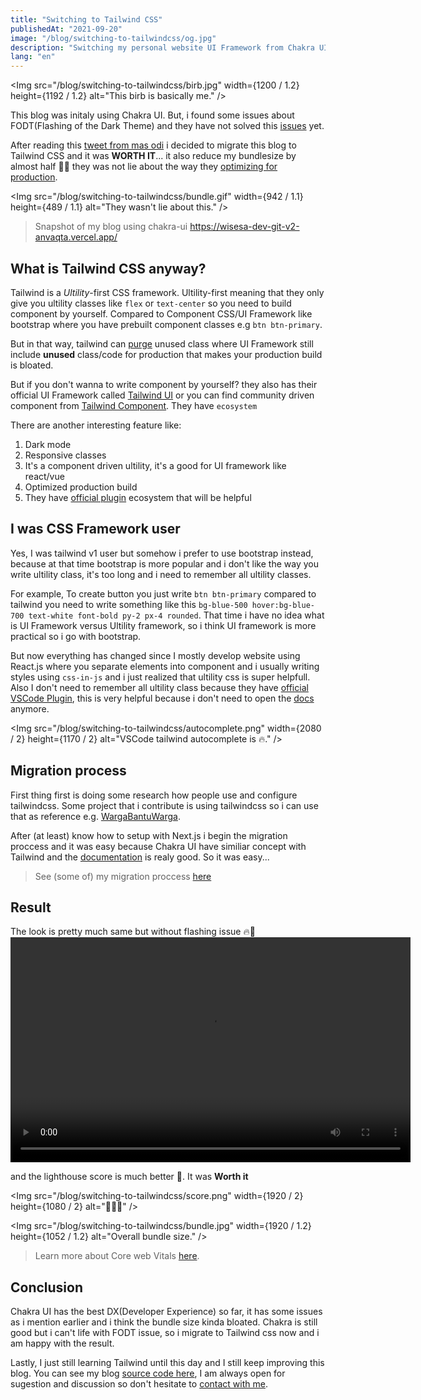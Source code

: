 ```yaml
---
title: "Switching to Tailwind CSS"
publishedAt: "2021-09-20"
image: "/blog/switching-to-tailwindcss/og.jpg"
description: "Switching my personal website UI Framework from Chakra UI to Tailwind CSS"
lang: "en"
---
```


<Img
  src="/blog/switching-to-tailwindcss/birb.jpg"
  width={1200 / 1.2}
  height={1192 / 1.2}
  alt="This birb is basically me."
/>


This blog was initaly using Chakra UI. But, i found some issues about FODT(Flashing of the Dark Theme) and they have not solved this [issues](https://chakra-ui.com/docs/features/color-mode#color-mode-flash-issue) yet.

After reading this [tweet from mas odi](https://twitter.com/mathdroid/status/1425753266596368390) i decided to migrate this blog to Tailwind CSS and it was **WORTH IT**... it also reduce my bundlesize by almost half 🤯🤯 they was not lie about the way they [optimizing for production](https://tailwindcss.com/docs/optimizing-for-production).

<Img
  src="/blog/switching-to-tailwindcss/bundle.gif"
  width={942 / 1.1}
  height={489 / 1.1}
  alt="They wasn't lie about this."
/>

> Snapshot of my blog using chakra-ui 
> https://wisesa-dev-git-v2-anvaqta.vercel.app/

## What is Tailwind CSS anyway?

Tailwind is a *Ultility*-first CSS framework. Ultility-first meaning that they only give you ultility classes like `flex` or `text-center` so you need to build component by yourself. Compared to Component CSS/UI Framework like bootstrap where you have prebuilt component classes e.g `btn btn-primary`.

But in that way, tailwind can [purge](https://tailwindcss.com/docs/optimizing-for-production) unused class where UI Framework still include **unused** class/code for production that makes your production build is bloated.

But if you don't wanna to write component by yourself? they also has their official UI Framework called [Tailwind UI](https://tailwindui.com/) or you can find community driven component from [Tailwind Component](https://tailwindcomponents.com/). They have `ecosystem`

There are another interesting feature like:

1. Dark mode
2. Responsive classes
3. It's a component driven ultility, it's a good for UI framework like react/vue
4. Optimized production build
5. They have [official plugin](https://tailwindcss.com/docs/plugins) ecosystem that will be helpful

## I was CSS Framework user

Yes, I was tailwind v1 user but somehow i prefer to use bootstrap instead, because at that time bootstrap is more popular and i don't like the way you write ultility class, it's too long and i need to remember all ultility classes. 

For example, To create button you just write `btn btn-primary` compared to tailwind you need to write something like this `bg-blue-500 hover:bg-blue-700 text-white font-bold py-2 px-4 rounded`. That time i have no idea what is UI Framework versus Ultility framework, so i think UI framework is more practical so i go with bootstrap.

But now everything has changed since I mostly develop website using React.js where you separate elements into component and i usually writing styles using `css-in-js` and i just realized that ultility css is super helpfull. Also I don't need to remember all ultility class because they have [official VSCode Plugin](https://github.com/tailwindlabs/tailwindcss-intellisense), this is very helpful because i don't need to open the [docs](https://tailwindcss.com/docs) anymore.

<Img
  src="/blog/switching-to-tailwindcss/autocomplete.png"
  width={2080 / 2}
  height={1170 / 2}
  alt="VSCode tailwind autocomplete is 🔥."
/>

## Migration process

First thing first is doing some research how people use and configure tailwindcss. Some project that i contribute is using tailwindcss so i can use that as reference e.g. [WargaBantuWarga](https://github.com/kawalcovid19/wargabantuwarga.com).

After (at least) know how to setup with Next.js i begin the migration proccess and it was easy because Chakra UI have similiar concept with Tailwind and the [documentation](https://tailwindcss.com/docs) is realy good. So it was easy...

> See (some of) my migration proccess [here](https://github.com/svspicious/wisesa.dev/pull/27) 

## Result

The look is pretty much same but without flashing issue 🔥🤯
<video width="640" height="360" controls>
  <source src="/blog/switching-to-tailwindcss/result.mp4" type="video/mp4" />
</video>

and the lighthouse score is much better 🚀. It was **Worth it**

<Img
  src="/blog/switching-to-tailwindcss/score.png"
  width={1920 / 2}
  height={1080 / 2}
  alt="🚀🚀🚀"
/>


<Img
  src="/blog/switching-to-tailwindcss/bundle.jpg"
  width={1920 / 1.2}
  height={1052 / 1.2}
  alt="Overall bundle size."
/>

> Learn more about Core web Vitals [here](https://www.instagram.com/p/CT3rDYnvhkP/). 


## Conclusion

Chakra UI has the best DX(Developer Experience) so far, it has some issues as i mention earlier and i think the bundle size kinda bloated. Chakra is still good but i can't life with FODT issue, so i migrate to Tailwind css now and i am happy with the result.

Lastly, I just still learning Tailwind until this day and I still keep improving this blog. You can see my blog [source code here](https://github.com/svspicious/wisesa.dev), I am always open for sugestion and discussion so don't hesitate to [contact with me](/about#contact).
